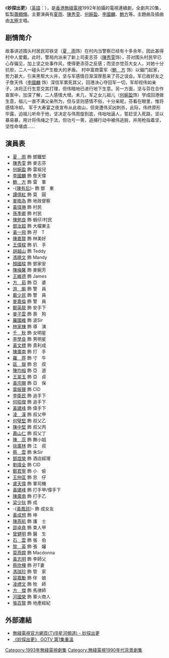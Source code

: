 {{無綫劇集 
| 中文劇名=妙探出更
| 英文劇名={{lang|en|Folk Sergeant}}
| 圖像=
| 拍攝日期=1992年
| 製作年份=1992年
| 翡翠台首播日期=1993年
| 翡翠台首播時間=
| 監製=[[蕭顯輝|蕭顯輝]]
| 編導=[[陸天華|陸天華]]、[[雷瑞麟|雷瑞麟]]、[[盧倫常|盧倫常]]、[[游達志|游達志]]
| 製作統籌=[[詹淑英|詹淑英]]
| 助理編導=[[張潔玲|張潔玲]]、[[周慕妍|周慕妍]]、[[黎柏堅|黎柏堅]]、[[方俊華|方俊華]]
| 編審=[[蔡業鳴|蔡業鳴]]
| 編劇=[[蔡業鳴|蔡業鳴]]、[[鄭幼卿|鄭幼卿]]、[[鍾政良|鍾政良]]、[[陳倬賢|陳倬賢]]、<br>[[雷瑞麟|雷瑞麟]]
| 集數=20
| 劇種=
| 主演={{nowrap|[[夏雨_(香港)|夏　雨]]、[[陳秀雯|陳秀雯]]、[[何婉盈|何婉盈]]、[[李國麟_(演員)|李國麟]]、<br>[[鮑方|鮑方]]}}
| 主題曲=拼命三郎
| 作曲=[[雷有輝|雷有輝]]
| 填詞=[[林振強|林振強]]
| 主唱=[[太極樂隊|太極]]
| 插曲=每一句说话
| 作曲3=[[鄧建明|鄧建明]]、[[周啟生|周啟生]]
| 填詞3=[[因葵|因葵]]
| 主唱3=[[太極樂隊|太極]]
}}
《'''妙探出更'''》（[[英語|英語]]：{{lang|en|'''Folk Sergeant'''}}），是[[香港無綫電視|香港無綫電視]]1992年拍攝的電視連續劇，全劇共20集，監製[[蕭顯輝|蕭顯輝]]。主要演員有[[夏雨_(香港)|夏雨]]、[[陳秀雯|陳秀雯]]、[[何婉盈|何婉盈]]、[[李國麟_(演員)|李國麟]]、[[鮑方|鮑方]]等。主題曲及插曲由[[太極樂隊|太極]]主唱。

==剧情简介==
故事讲述围头村居民邓铁坚（[[夏雨_(香港)|夏　雨]]饰）在村内当警察已经有十多余年，因此甚得村中人爱戴。此时，警局内派来了新上司麦志芬（[[陳秀雯|陳秀雯]]饰），芬对围头村民早已心存偏见，加上坚之处事作风，使得更添芬之反感；而坚亦觉芬大女人，对她十分抗拒，二人一碰头已产生极大的矛盾。
村中富商雷军（[[鮑方|鮑　方]] 饰）以偏门起家，势力甚大，引来黑帮大火并，坚与军感情日渐深厚惹来了芬之误会。军已故好友之子詹天伟（[[李國麟_(演員)|李國麟]] 饰）深信军累死其父，回港决心夺回军一切，军却视伟如亲子，决将正行生意交其打理，但伟暗地已进行地下生意。另一方面，坚与芬在合作查案中，加深了解，二人感情大增。未几，军之女儿祖儿（[[何婉盈|何婉盈]]饰）学成回港做生意，祖儿一直不满父亲所为，但与坚则感情不俗，十分亲昵，芬看在眼里，惟将感情冷却。
军于大寿宴之夜宣布从此收山，但突遭伟买凶刺杀，此际，伟终原形毕露，迫祖儿听命于他，坚决定与伟周旋到底，伟咄咄逼人，誓赶坚入死路，坚以暴易暴，用计将伟绳之于法，但功亏一篑，追捕行动中被伟逃脱，并用枪指着坚，坚性命堪虞……

==演員表==
*[[夏雨_(香港)|夏　雨]] 飾 鄧鐵堅
*[[陳秀雯|陳秀雯]] 飾 麥志芬
*[[何婉盈|何婉盈]] 飾 雷祖兒
*[[李國麟_(演員)|李國麟]] 飾 詹天偉
*[[鮑方|鮑　方]] 飾 雷　軍
*-{[[陳有后|陳有后]]}- 飾 鄧　東
*[[譚倩紅|譚倩紅]] 飾 莫　圓
*[[麥皓為|麥皓為]] 飾 地政督察
*[[黃瑋琳|黃瑋琳]] 飾 村民
*[[孫季卿|孫季卿]] 飾 村民
*[[陳勉良|陳勉良]] 飾 蝦仔/村民
*[[鄧汝超|鄧汝超]] 飾 大檔東主
*[[黃一飛|黃一飛]] 飾 孖　T
*[[陳嘉賢|陳嘉賢]] 飾 林美好
*[[王偉樑|王偉樑]] 飾 扒　手
*[[胡越山|胡越山]] 飾 Teddy
*[[馮曉文|馮曉文]] 飾 Mandy
*[[顏國樑|顏國樑]] 飾 鄧家安
*[[陳梅馨|陳梅馨]] 飾 麥婉芳
*[[王維德|王維德]] 飾 James
*[[方茹|方　茹]] 飾 亞　婆
*[[游飈|游　飈]] 飾 警　員
*[[戴少民|戴少民]] 飾 警　員
*[[麥嘉倫|麥嘉倫]] 飾 警　員
*[[鄭英龍|鄭英龍]] 飾 安手下
*[[麥子雲|麥子雲]] 飾 喪　狗
*[[羅國維|羅國維]] 飾 波Sir
*[[林家棟|林家棟]] 飾 導　演
*[[西川千秋|千　秋]] 飾 女明星
*[[李學良|李學良]] 飾 男明星
*[[黃文標|黃文標]] 飾 貴利成
*[[陳廣南|陳廣南]] 飾 打　手
*[[羅莽|羅　莽]] 飾 寸　牛
*[[區嶽|區　嶽]] 飾 忠　叔
*[[陳均榕|陳均榕]] 飾 亞　道
*[[王翠玉|王翠玉]] 飾 亞　貞
*[[黃宗賜|黃宗賜]] 飾 亞　保
*[[葉振聲|葉振聲]] 飾 CID
*[[李衛民|李衛民]] 飾 追手下
*[[何昭傑|何昭傑]] 飾 追手下
*[[黃建峰|黃建峰]] 飾 偉手下
*[[凌漢|凌　漢]] 飾 叔父甲
*[[何璧堅|何璧堅]] 飾 叔父乙
*[[陳中堅|陳中堅]] 飾 叔父丙
*[[蕭山仁|蕭山仁]] 飾 叔父丁
*[[陳蕊|陳　蕊]] 飾 舞小姐
*[[徐廣林|徐廣林]] 飾 江　叔
*[[蔡雲|蔡　雲]] 飾 朱Sir
*[[鄧煜榮|鄧煜榮]] 飾 酒店經理
*[[劉煒全|劉煒全]] 飾 CID
*[[鄭君寧|鄭君寧]] 飾 小　偷
*[[王仲匡|王仲匡]] 飾 忠　仔
*[[盧天偉|盧天偉]] 飾 軍司機
*[[黃建峰|黃建峰]] 飾 打手甲/偉手下
*[[陳廣南|陳廣南]] 飾 打手乙
*[[梁少狄|梁少狄]] 飾 成
*-{[[黃鳳琼|黃鳳琼]]}- 飾 成女友
*[[黃成想|黃成想]] 飾 坤
*[[陳燕航|陳燕航]] 飾 護　士
*[[邵卓堯|邵卓堯]] 飾 束人甲
*[[曾健明|曾健明]] 飾 醫　生
*[[石云|石　雲]] 飾 張　伯
*[[黎英|黎　英]] 飾 張　嬸
*[[莫燕嫦|莫燕嫦]] 飾 Macdonna
*[[黃志明|黃志明]] 飾 李師父
*[[蔡欣樺|蔡欣樺]] 飾 孖T妻
*[[馮瑞珍|馮瑞珍]] 飾 管　家
*[[容嘉勵|容嘉勵]] 飾 伴　娘
*[[凌禮文|凌禮文]] 飾 牧　師
*[[方傑_(演員)|方　傑]] 飾 馬律師
*[[河國榮|河國榮]] 飾 軍火商人
*[[張百賢|張百賢]] 飾 地產經紀

[[Category:1993年無綫電視劇集|Category:1993年無綫電視劇集]]
[[Category:無綫電視1990年代背景劇集|Category:無綫電視1990年代背景劇集]]
==外部連結==
*[http://www.tvb.com/xinghe/b5/drama/angel39scall/ 無綫電視官方網頁(TVB星河頻道) - 妙探出更]
*[https://web.archive.org/web/20140222163642/http://gotv.tvb.com/programme/103309/156692/ 《妙探出更》 GOTV 第1集重溫]